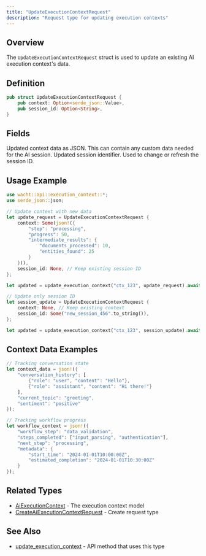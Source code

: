 ```yaml
---
title: "UpdateExecutionContextRequest"
description: "Request type for updating execution contexts"
---
```


## Overview

The `UpdateExecutionContextRequest` struct is used to update an existing AI execution context's data.

## Definition

```rust
pub struct UpdateExecutionContextRequest {
    pub context: Option<serde_json::Value>,
    pub session_id: Option<String>,
}
```

## Fields

<ParamField path="context" type="Option<serde_json::Value>">
  Updated context data as JSON. This can contain any custom data needed for the AI session.
</ParamField>

<ParamField path="session_id" type="Option<String>">
  Updated session identifier. Used to change or refresh the session ID.
</ParamField>

## Usage Example

```rust
use wacht::api::execution_context::*;
use serde_json::json;

// Update context with new data
let update_request = UpdateExecutionContextRequest {
    context: Some(json!({
        "step": "processing",
        "progress": 50,
        "intermediate_results": {
            "documents_processed": 10,
            "entities_found": 25
        }
    })),
    session_id: None, // Keep existing session ID
};

let updated = update_execution_context("ctx_123", update_request).await?;

// Update only session ID
let session_update = UpdateExecutionContextRequest {
    context: None, // Keep existing context
    session_id: Some("new_session_456".to_string()),
};

let updated = update_execution_context("ctx_123", session_update).await?;
```

## Context Data Examples

```rust
// Tracking conversation state
let context_data = json!({
    "conversation_history": [
        {"role": "user", "content": "Hello"},
        {"role": "assistant", "content": "Hi there!"}
    ],
    "current_topic": "greeting",
    "sentiment": "positive"
});

// Tracking workflow progress
let workflow_context = json!({
    "workflow_step": "data_validation",
    "steps_completed": ["input_parsing", "authentication"],
    "next_step": "processing",
    "metadata": {
        "start_time": "2024-01-01T10:00:00Z",
        "estimated_completion": "2024-01-01T10:30:00Z"
    }
});
```

## Related Types

- [AiExecutionContext](/rust-sdk/types/ai-execution-context) - The execution context model
- [CreateAiExecutionContextRequest](/rust-sdk/types/create-ai-execution-context-request) - Create request type

## See Also

- [update_execution_context](/rust-sdk/api/update-execution-context) - API method that uses this type
